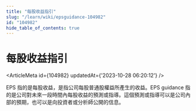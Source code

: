 ```yaml
---
title: "每股收益指引"
slug: "/learn/wiki/epsguidance-104982"
id: "104982"
hide_table_of_contents: true
---
```



# 每股收益指引

<ArticleMeta id={104982} updatedAt={'2023-10-28 06:20:12'} />
<div className='border-solid border-b border-t-0 my-4 border-[var(--ifm-color-gray-300)]' />

EPS 指的是每股收益，是指公司每股普通股權益所產生的收益。EPS guidance 指的是公司對未來一段時間內每股收益的預測或指導。這個預測或指導可以是公司內部的預期，也可以是向投資者或分析師公開的信息。
